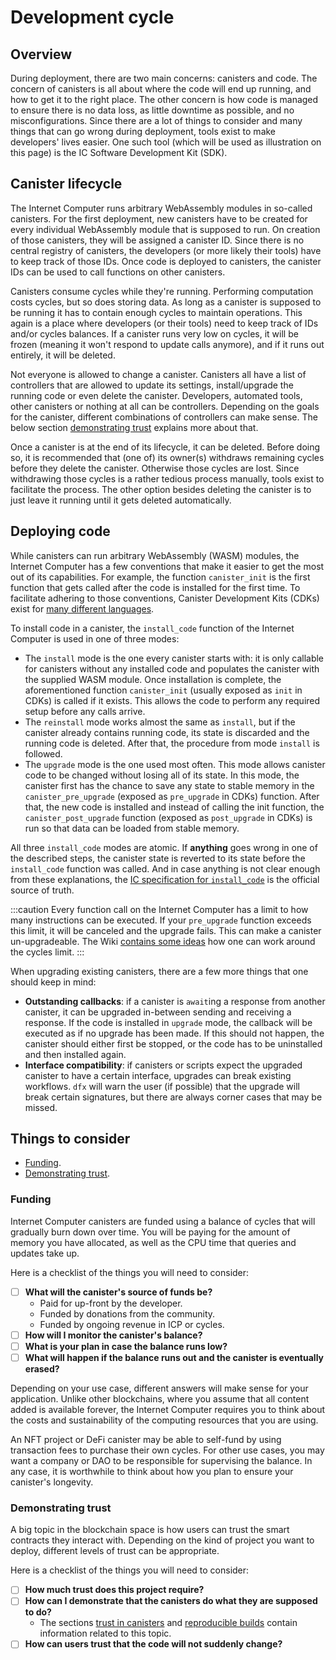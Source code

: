 # Development cycle

## Overview

During deployment, there are two main concerns: canisters and code. The concern of canisters is all about where the code will end up running, and how to get it to the right place. The other concern is how code is managed to ensure there is no data loss, as little downtime as possible, and no misconfigurations. Since there are a lot of things to consider and many things that can go wrong during deployment, tools exist to make developers' lives easier. One such tool (which will be used as illustration on this page) is the IC Software Development Kit (SDK).

## Canister lifecycle

The Internet Computer runs arbitrary WebAssembly modules in so-called canisters. For the first deployment, new canisters have to be created for every individual WebAssembly module that is supposed to run. On creation of those canisters, they will be assigned a canister ID. Since there is no central registry of canisters, the developers (or more likely their tools) have to keep track of those IDs. Once code is deployed to canisters, the canister IDs can be used to call functions on other canisters.

Canisters consume cycles while they're running. Performing computation costs cycles, but so does storing data. As long as a canister is supposed to be running it has to contain enough cycles to maintain operations. This again is a place where developers (or their tools) need to keep track of IDs and/or cycles balances. If a canister runs very low on cycles, it will be frozen (meaning it won't respond to update calls anymore), and if it runs out entirely, it will be deleted.

Not everyone is allowed to change a canister. Canisters all have a list of controllers that are allowed to update its settings, install/upgrade the running code or even delete the canister. Developers, automated tools, other canisters or nothing at all can be controllers. Depending on the goals for the canister, different combinations of controllers can make sense. The below section [demonstrating trust](#demonstrating-trust) explains more about that.

Once a canister is at the end of its lifecycle, it can be deleted. Before doing so, it is recommended that (one of) its owner(s) withdraws remaining cycles before they delete the canister. Otherwise those cycles are lost. Since withdrawing those cycles is a rather tedious process manually, tools exist to facilitate the process. The other option besides deleting the canister is to just leave it running until it gets deleted automatically.

## Deploying code

While canisters can run arbitrary WebAssembly (WASM) modules, the Internet Computer has a few conventions that make it easier to get the most out of its capabilities. For example, the function `canister_init` is the first function that gets called after the code is installed for the first time. To facilitate adhering to those conventions, Canister Development Kits (CDKs) exist for [many different languages](/docs/current/developer-docs/smart-contracts/choosing-language).

To install code in a canister, the `install_code` function of the Internet Computer is used in one of three modes:
- The `install` mode is the one every canister starts with: it is only callable for canisters without any installed code and populates the canister with the supplied WASM module. Once installation is complete, the aforementioned function `canister_init` (usually exposed as `init` in CDKs) is called if it exists. This allows the code to perform any required setup before any calls arrive.
- The `reinstall` mode works almost the same as `install`, but if the canister already contains running code, its state is discarded and the running code is deleted. After that, the procedure from mode `install` is followed.
- The `upgrade` mode is the one used most often. This mode allows canister code to be changed without losing all of its state. In this mode, the canister first has the chance to save any state to stable memory in the `canister_pre_upgrade` (exposed as `pre_upgrade` in CDKs) function. After that, the new code is installed and instead of calling the init function, the `canister_post_upgrade` function (exposed as `post_upgrade` in CDKs) is run so that data can be loaded from stable memory.

All three `install_code` modes are atomic. If **anything** goes wrong in one of the described steps, the canister state is reverted to its state before the `install_code` function was called. And in case anything is not clear enough from these explanations, the [IC specification for `install_code`](/references/ic-interface-spec.md#ic-install_code) is the official source of truth.

:::caution
Every function call on the Internet Computer has a limit to how many instructions can be executed. If your `pre_upgrade` function exceeds this limit, it will be canceled and the upgrade fails. This can make a canister un-upgradeable. The Wiki [contains some ideas](https://wiki.internetcomputer.org/wiki/Dealing_with_cycles_limit_exceeded_errors) how one can work around the cycles limit.
:::

When upgrading existing canisters, there are a few more things that one should keep in mind:
- **Outstanding callbacks**: if a canister is `await`ing a response from another canister, it can be upgraded in-between sending and receiving a response. If the code is installed in `upgrade` mode, the callback will be executed as if no upgrade has been made. If this should not happen, the canister should either first be stopped, or the code has to be uninstalled and then installed again.
- **Interface compatibility**: if canisters or scripts expect the upgraded canister to have a certain interface, upgrades can break existing workflows. `dfx` will warn the user (if possible) that the upgrade will break certain signatures, but there are always corner cases that may be missed.

## Things to consider

  * [Funding](#funding).
  * [Demonstrating trust](#demonstrating-trust).

### Funding

Internet Computer canisters are funded using a balance of cycles that will gradually burn down over time. You will be paying for the amount of memory you have allocated, as well as the CPU time that queries and updates take up.

Here is a checklist of the things you will need to consider:

- [ ] **What will the canister's source of funds be?**
  * Paid for up-front by the developer.
  * Funded by donations from the community.
  * Funded by ongoing revenue in ICP or cycles.
- [ ] **How will I monitor the canister's balance?**
- [ ] **What is your plan in case the balance runs low?**
- [ ] **What will happen if the balance runs out and the canister is eventually erased?**

Depending on your use case, different answers will make sense for your application. Unlike other blockchains, where you assume that all content added is available forever, the Internet Computer requires you to think about the costs and sustainability of the computing resources that you are using.

An NFT project or DeFi canister may be able to self-fund by using transaction fees to purchase their own cycles. For other use cases, you may want a company or DAO to be responsible for supervising the balance. In any case, it is worthwhile to think about how you plan to ensure your canister's longevity.

### Demonstrating trust

A big topic in the blockchain space is how users can trust the smart contracts they interact with. Depending on the kind of project you want to deploy, different levels of trust can be appropriate.

Here is a checklist of the things you will need to consider:

- [ ] **How much trust does this project require?**
- [ ] **How can I demonstrate that the canisters do what they are supposed to do?**
  * The sections [trust in canisters](/concepts/trust-in-canisters.md) and [reproducible builds](/docs/current/developer-docs/smart-contracts/test/reproducible-builds) contain information related to this topic.
- [ ] **How can users trust that the code will not suddenly change?**
